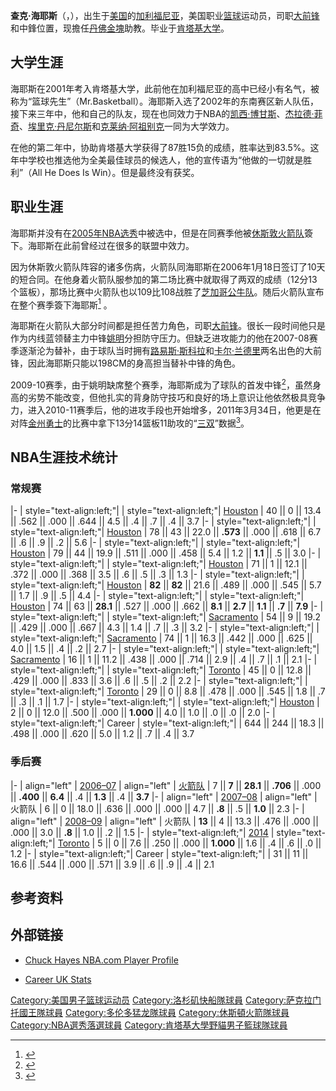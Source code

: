 {{noteTA|G1=NBA
|1=zh-cn:查克;
}}
{{Infobox NBA Player
| name = 查克·海耶斯<br />Chuck Hayes
| nickname = 海爷
| image = Chuck Hayes cropped.jpg
| league = NBA
| height_ft = 6
| height_in = 6
| weight_lb = 250
| position = 球員發展/助理教練
| birth_date = {{birth date and age|1983|6|11}}
| birth_place = {{USA}}[[加利福尼亚州|加利福尼亚州]]San Leandro
| death_date = 
| death_place = 
| team = 丹佛金塊
| number = 
| nationality = {{USA}}
| college = [[肯塔基大学|肯塔基大学]]
| highschool = 加州Modesto教会学校
| draft = 
| draft_team = 
| draft_year = 2005
| career_start = 2005
| career_position = [[大前鋒|大前鋒]] / [[中鋒|中鋒]]
| career_number = 44, 42
| career_end = 2015
| coach_start = 2016
| years1 = 2005–2006
| team1 = [[Albuquerque_Thunderbirds|Albuquerque Thunderbirds]]
| years2 = {{nbay|2005|end}}–{{nbay|2010|end}}
| team2 = [[休士頓火箭|休士頓火箭]]
| years3 = {{nbay|2011|start}}–{{nbay|2013|start}}
| team3 = [[沙加緬度國王|沙加緬度國王]]
| years4 = {{nbay|2013|start}}–{{nbay|2014|end}}
| team4 = [[多倫多暴龍|多倫多暴龍]]
| years5 = {{nbay|2015|start}}
| team5 = 休士頓火箭
| cteam1 = [[丹佛金塊|丹佛金塊]] (assistant)
| cyears1 = {{nbay|2016|start}}–present
}}

'''查克·海耶斯'''（{{lang-en|'''Chuck Hayes'''}}，{{bd|1983年|6月11日||}}），出生于[[美国|美国]]的[[加利福尼亚|加利福尼亚]]，美国职业[[篮球|篮球]]运动员，司职[[大前锋|大前锋]]和中鋒位置，现擔任[[丹佛金塊|丹佛金塊]]助教。毕业于[[肯塔基大学|肯塔基大学]]。

==大学生涯==
海耶斯在2001年考入肯塔基大学，此前他在加利福尼亚的高中已经小有名气，被称为“篮球先生”（Mr.Basketball）。海耶斯入选了2002年的东南赛区新人队伍，接下来三年中，他和自己的队友，现在也同效力于NBA的[[凯西·博甘斯|凯西·博甘斯]]、[[杰拉德·菲奇|杰拉德·菲奇]]、[[埃里克·丹尼尔斯|埃里克·丹尼尔斯]]和[[克莱纳·阿祖别克|克莱纳·阿祖别克]]一同为大学效力。

在他的第二年中，协助肯塔基大学获得了87胜15负的成绩，胜率达到83.5%。这年中学校也推选他为全美最佳球员的候选人，他的宣传语为“他做的一切就是胜利”（All He Does Is Win）。但是最终没有获奖。

==职业生涯==
海耶斯并没有在[[2005年NBA选秀|2005年NBA选秀]]中被选中，但是在同赛季他被[[休斯敦火箭队|休斯敦火箭队]]簽下。海耶斯在此前曾经过在很多的联盟中效力。

因为休斯敦火箭队阵容的诸多伤病，火箭队同海耶斯在2006年1月18日签订了10天的短合同。在他身着火箭队服参加的第二场比赛中就取得了两双的成绩（12分13个篮板），那场比赛中火箭队也以109比108战胜了[[芝加哥公牛队|芝加哥公牛队]]。随后火箭队宣布在整个赛季簽下海耶斯<ref name="auto">{{cite web |url=http://sports.espn.go.com/nba/news/story?id=2309971 |title=Rockets sign forward Hayes for rest of season - NBA - ESPN |publisher=Sports.espn.go.com |date=January 28, 2006 |accessdate=December 9, 2013 |archive-date=2016-01-14 |archive-url=https://web.archive.org/web/20160114172207/http://sports.espn.go.com/nba/news/story?id=2309971 |dead-url=no }}</ref> 。

海耶斯在火箭队大部分时间都是担任苦力角色，司职[[大前锋|大前锋]]。很长一段时间他只是作为内线蓝领替主力中锋[[姚明|姚明]]分担防守压力。但缺乏进攻能力的他在2007-08赛季逐渐沦为替补，由于球队当时拥有[[路易斯·斯科拉|路易斯·斯科拉]]和[[卡尔·兰德里|卡尔·兰德里]]两名出色的大前锋，因此海耶斯只能以198CM的身高担当替补中锋的角色。

2009-10赛季，由于姚明缺席整个赛季，海耶斯成为了球队的首发中锋<ref>{{cite web |url=http://basketballvalue.com/topplayers.php?year=2009-2010&mode=summary&sortnumber=94&sortorder=DESC |title=Archived copy |accessdate=December 26, 2009 |url-status=dead|archiveurl=https://archive.is/20120709224403/http://basketballvalue.com/topplayers.php?year=2009-2010&mode=summary&sortnumber=94&sortorder=DESC |archivedate=July 9, 2012 |df= }}</ref>，虽然身高的劣势不能改变，但他扎实的背身防守技巧和良好的场上意识让他依然极具竞争力，进入2010-11赛季后，他的进攻手段也开始增多，2011年3月34日，他更是在对阵[[金州勇士|金州勇士]]的比赛中拿下13分14篮板11助攻的“[[三双|三双]]”数据<ref>{{cite web |author= |url=http://espn.go.com/nba/recap?gameId=310323010 |title=Golden State Warriors vs. Houston Rockets - Recap - March 23, 2011 - ESPN |publisher=Espn.go.com |date=March 23, 2011 |access-date=December 9, 2013 |archive-date=2016-01-14 |archive-url=https://web.archive.org/web/20160114172207/http://espn.go.com/nba/recap?gameId=310323010 |dead-url=no }}</ref>。

==NBA生涯技术统计==
=== 常规赛 ===

{{NBA player statistics start}}
|-
| style="text-align:left;"| {{nbay|2005}}
| style="text-align:left;"| [[2005–06_Houston_Rockets_season|Houston]]
| 40 || 0 || 13.4 || .562 || .000 || .644 || 4.5 || .4 || .7 || .4 || 3.7
|-
| style="text-align:left;"| {{nbay|2006}}
| style="text-align:left;"| [[2006–07_Houston_Rockets_season|Houston]]
| 78 || 43 || 22.0 || '''.573''' || .000 || .618 || 6.7 || .6 || .9 || .2 || 5.6
|-
| style="text-align:left;"| {{nbay|2007}}
| style="text-align:left;"| [[2007–08_Houston_Rockets_season|Houston]]
| 79 || 44 || 19.9 || .511 || .000 || .458 || 5.4 || 1.2 || '''1.1''' || .5 || 3.0
|-
| style="text-align:left;"| {{nbay|2008}}
| style="text-align:left;"| [[2008–09_Houston_Rockets_season|Houston]]
| 71 || 1 || 12.1 || .372 || .000 || .368 || 3.5 || .6 || .5 || .3 || 1.3
|-
| style="text-align:left;"| {{nbay|2009}}
| style="text-align:left;"| [[2009–10_Houston_Rockets_season|Houston]]
| '''82''' || '''82''' || 21.6 || .489 || .000 || .545 || 5.7 || 1.7 || .9 || .5 || 4.4
|-
| style="text-align:left;"| {{nbay|2010}}
| style="text-align:left;"| [[2010–11_Houston_Rockets_season|Houston]]
| 74 || 63 || '''28.1''' || .527 || .000 || .662 || '''8.1''' || '''2.7''' || '''1.1''' || '''.7''' || '''7.9'''
|-
| style="text-align:left;"| {{nbay|2011}}
| style="text-align:left;"| [[2011–12_Sacramento_Kings_season|Sacramento]]
| 54 || 9 || 19.2 || .429 || .000 || .667 || 4.3 || 1.4 || .7 || .3 || 3.2
|-
| style="text-align:left;"| {{nbay|2012}}
| style="text-align:left;"| [[2012–13_Sacramento_Kings_season|Sacramento]]
| 74 || 1 || 16.3 || .442 || .000 || .625 || 4.0 || 1.5 || .4 || .2 || 2.7
|-
| style="text-align:left;"| {{nbay|2013}}
| style="text-align:left;"| [[2013–14_Sacramento_Kings_season|Sacramento]]
| 16 || 1 || 11.2 || .438 || .000 || .714 || 2.9 || .4 || .7 || .1 || 2.1
|-
| style="text-align:left;"| {{nbay|2013}}
| style="text-align:left;"| [[2013–14_Toronto_Raptors_season|Toronto]]
| 45 || 0 || 12.8 || .429 || .000 || .833 || 3.6 || .6 || .5 || .2 || 2.2
|-
| style="text-align:left;"| {{nbay|2014}}
| style="text-align:left;"| [[2014–15_Toronto_Raptors_season|Toronto]]
| 29 || 0 || 8.8 || .478 || .000 || .545 || 1.8 || .7 || .3 || .1 || 1.7
|-
| style="text-align:left;"| {{nbay|2015}}
| style="text-align:left;"| [[2015–16_Houston_Rockets_season|Houston]]
| 2 || 0 || 12.0 || .500 || .000 || '''1.000''' || 4.0 || 1.0 || .0 || .0 || 2.0
|-
| style="text-align:left;"| Career
| style="text-align:left;"| 
| 644 || 244 || 18.3 || .498 || .000 || .620 || 5.0 || 1.2 || .7 || .4 || 3.7
{{s-end}}

=== 季后赛 ===

{{NBA player statistics start}}
|-
| align="left" | [[2007年NBA季后赛|2006–07]]
| align="left" | [[休斯顿火箭|火箭队]]
| 7 || '''7''' || '''28.1''' || '''.706''' || .000 || '''.400''' || '''6.4''' || .4 || '''1.3''' || .4 || '''3.7'''
|-
| align="left" | [[2008年NBA季后赛|2007–08]]
| align="left" | 火箭队
| 6 || 0 || 18.0 || .636 || .000 || .000 || 4.7 || '''.8''' || .5 || '''1.0''' || 2.3
|-
| align="left" | [[2009年NBA季后赛|2008–09]]
| align="left" | 火箭队
| '''13''' || 4 || 13.3 || .476 || .000 || .000 || 3.0 || '''.8''' || 1.0 || .2 || 1.5
|-
| style="text-align:left;"| [[2014_NBA_Playoffs|2014]]
| style="text-align:left;"| [[2013–14_Toronto_Raptors_season|Toronto]]
| 5 || 0 || 7.6 || .250 || .000 || '''1.000''' || 1.6 || .4 || .6 || .0 || 1.2
|-
| style="text-align:left;"| Career
| style="text-align:left;"| 
| 31 || 11 || 16.6 || .544 || .000 || .571 || 3.9 || .6 || .9 || .4 || 2.1
{{end box}}

== 参考资料 ==
{{reflist}}

==外部链接== 
*{{en icon}}[http://www.nba.com/playerfile/chuck_hayes/index.html Chuck Hayes NBA.com Player Profile] {{Wayback|url=http://www.nba.com/playerfile/chuck_hayes/index.html |date=20151105204519 }}
*{{en icon}}[http://www.bigbluehistory.net/bb/Statistics/Players/Hayes_Chuck.html Career UK Stats] {{Wayback|url=http://www.bigbluehistory.net/bb/Statistics/Players/Hayes_Chuck.html |date=20210119151615 }}

{{Authority control}}
{{DEFAULTSORT:Hayes, Chuck}}
[[Category:美国男子篮球运动员|Category:美国男子篮球运动员]]
[[Category:洛杉矶快船隊球員|Category:洛杉矶快船隊球員]]
[[Category:萨克拉门托國王隊球員|Category:萨克拉门托國王隊球員]]
[[Category:多伦多猛龙隊球員|Category:多伦多猛龙隊球員]]
[[Category:休斯頓火箭隊球員|Category:休斯頓火箭隊球員]]
[[Category:NBA選秀落選球員|Category:NBA選秀落選球員]]
[[Category:肯塔基大學野貓男子籃球隊球員|Category:肯塔基大學野貓男子籃球隊球員]]